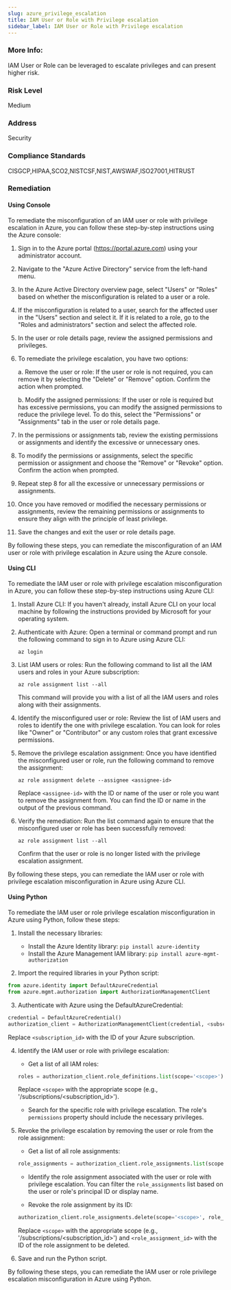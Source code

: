 ```yaml
---
slug: azure_privilege_escalation
title: IAM User or Role with Privilege escalation
sidebar_label: IAM User or Role with Privilege escalation
---
```


### More Info:

IAM User or Role can be leveraged to escalate privileges and can present higher risk.

### Risk Level

Medium

### Address

Security

### Compliance Standards

CISGCP,HIPAA,SCO2,NISTCSF,NIST,AWSWAF,ISO27001,HITRUST
### Remediation

#### Using Console

To remediate the misconfiguration of an IAM user or role with privilege escalation in Azure, you can follow these step-by-step instructions using the Azure console:

1. Sign in to the Azure portal (https://portal.azure.com) using your administrator account.

2. Navigate to the "Azure Active Directory" service from the left-hand menu.

3. In the Azure Active Directory overview page, select "Users" or "Roles" based on whether the misconfiguration is related to a user or a role.

4. If the misconfiguration is related to a user, search for the affected user in the "Users" section and select it. If it is related to a role, go to the "Roles and administrators" section and select the affected role.

5. In the user or role details page, review the assigned permissions and privileges.

6. To remediate the privilege escalation, you have two options:

   a. Remove the user or role: If the user or role is not required, you can remove it by selecting the "Delete" or "Remove" option. Confirm the action when prompted.

   b. Modify the assigned permissions: If the user or role is required but has excessive permissions, you can modify the assigned permissions to reduce the privilege level. To do this, select the "Permissions" or "Assignments" tab in the user or role details page.

7. In the permissions or assignments tab, review the existing permissions or assignments and identify the excessive or unnecessary ones.

8. To modify the permissions or assignments, select the specific permission or assignment and choose the "Remove" or "Revoke" option. Confirm the action when prompted.

9. Repeat step 8 for all the excessive or unnecessary permissions or assignments.

10. Once you have removed or modified the necessary permissions or assignments, review the remaining permissions or assignments to ensure they align with the principle of least privilege.

11. Save the changes and exit the user or role details page.

By following these steps, you can remediate the misconfiguration of an IAM user or role with privilege escalation in Azure using the Azure console.

#### Using CLI

To remediate the IAM user or role with privilege escalation misconfiguration in Azure, you can follow these step-by-step instructions using Azure CLI:

1. Install Azure CLI: If you haven't already, install Azure CLI on your local machine by following the instructions provided by Microsoft for your operating system.

2. Authenticate with Azure: Open a terminal or command prompt and run the following command to sign in to Azure using Azure CLI:
   ```
   az login
   ```

3. List IAM users or roles: Run the following command to list all the IAM users and roles in your Azure subscription:
   ```
   az role assignment list --all
   ```

   This command will provide you with a list of all the IAM users and roles along with their assignments.

4. Identify the misconfigured user or role: Review the list of IAM users and roles to identify the one with privilege escalation. You can look for roles like "Owner" or "Contributor" or any custom roles that grant excessive permissions.

5. Remove the privilege escalation assignment: Once you have identified the misconfigured user or role, run the following command to remove the assignment:
   ```
   az role assignment delete --assignee <assignee-id>
   ```

   Replace `<assignee-id>` with the ID or name of the user or role you want to remove the assignment from. You can find the ID or name in the output of the previous command.

6. Verify the remediation: Run the list command again to ensure that the misconfigured user or role has been successfully removed:
   ```
   az role assignment list --all
   ```

   Confirm that the user or role is no longer listed with the privilege escalation assignment.

By following these steps, you can remediate the IAM user or role with privilege escalation misconfiguration in Azure using Azure CLI.

#### Using Python

To remediate the IAM user or role privilege escalation misconfiguration in Azure using Python, follow these steps:

1. Install the necessary libraries:
   - Install the Azure Identity library: `pip install azure-identity`
   - Install the Azure Management IAM library: `pip install azure-mgmt-authorization`

2. Import the required libraries in your Python script:
```python
from azure.identity import DefaultAzureCredential
from azure.mgmt.authorization import AuthorizationManagementClient
```

3. Authenticate with Azure using the DefaultAzureCredential:
```python
credential = DefaultAzureCredential()
authorization_client = AuthorizationManagementClient(credential, <subscription_id>)
```
Replace `<subscription_id>` with the ID of your Azure subscription.

4. Identify the IAM user or role with privilege escalation:
   - Get a list of all IAM roles:
   ```python
   roles = authorization_client.role_definitions.list(scope='<scope>')
   ```
   Replace `<scope>` with the appropriate scope (e.g., '/subscriptions/<subscription_id>').

   - Search for the specific role with privilege escalation. The role's `permissions` property should include the necessary privileges.

5. Revoke the privilege escalation by removing the user or role from the role assignment:
   - Get a list of all role assignments:
   ```python
   role_assignments = authorization_client.role_assignments.list(scope='<scope>')
   ```

   - Identify the role assignment associated with the user or role with privilege escalation. You can filter the `role_assignments` list based on the user or role's principal ID or display name.

   - Revoke the role assignment by its ID:
   ```python
   authorization_client.role_assignments.delete(scope='<scope>', role_assignment_id='<role_assignment_id>')
   ```
   Replace `<scope>` with the appropriate scope (e.g., '/subscriptions/<subscription_id>') and `<role_assignment_id>` with the ID of the role assignment to be deleted.

6. Save and run the Python script.

By following these steps, you can remediate the IAM user or role privilege escalation misconfiguration in Azure using Python.


